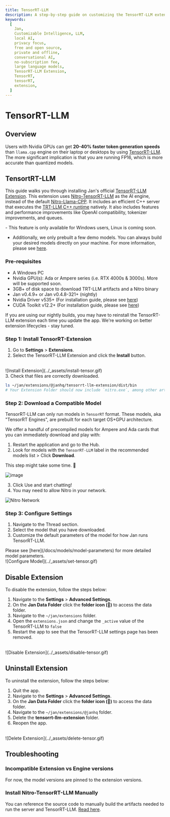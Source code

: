 ```yaml
---
title: TensorRT-LLM
description: A step-by-step guide on customizing the TensorRT-LLM extension.
keywords:
  [
    Jan,
    Customizable Intelligence, LLM,
    local AI,
    privacy focus,
    free and open source,
    private and offline,
    conversational AI,
    no-subscription fee,
    large language models,
    TensorRT-LLM Extension,
    TensorRT,
    tensorRT,
    extension,
  ]
---
```



# TensorRT-LLM

## Overview

Users with Nvidia GPUs can get **20-40% faster token generation speeds** than `llama.cpp` engine on their laptop or desktops by using [TensorRT-LLM](https://github.com/NVIDIA/TensorRT-LLM). The more significant implication is that you are running FP16, which is more accurate than quantized models.

## TensortRT-LLM

This guide walks you through installing Jan's official [TensorRT-LLM Extension](https://github.com/janhq/nitro-tensorrt-llm). This extension uses [Nitro-TensorRT-LLM](https://github.com/janhq/nitro-tensorrt-llm) as the AI engine, instead of the default [Nitro-Llama-CPP](https://github.com/janhq/nitro).  It includes an efficient C++ server that executes the [TRT-LLM C++ runtime](https://nvidia.github.io/TensorRT-LLM/gpt_runtime.html) natively. It also includes features and performance improvements like OpenAI compatibility, tokenizer improvements, and queues.

<Callout type='warning' emoji="">
  - This feature is only available for Windows users, Linux is coming soon.

  - Additionally, we only prebuilt a few demo models. You can always build your desired models directly on your machine. For more information, please see [here](#build-your-own-tensorrt-models).
</Callout>

### Pre-requisites

- A Windows PC
- Nvidia GPU(s): Ada or Ampere series (i.e. RTX 4000s & 3000s). More will be supported soon.
- 3GB+ of disk space to download TRT-LLM artifacts and a Nitro binary
- Jan v0.4.9+ or Jan v0.4.8-321+ (nightly)
- Nvidia Driver v535+ (For installation guide, please see [here](/docs/troubleshooting#1-ensure-gpu-mode-requirements))
- CUDA Toolkit v12.2+ (For installation guide, please see [here](/docs/troubleshooting#1-ensure-gpu-mode-requirements))

<Callout type='warning'>
  If you are using our nightly builds, you may have to reinstall the TensorRT-LLM extension each time you update the app. We're working on better extension lifecycles - stay tuned.
</Callout>

<Steps>

### Step 1: Install TensorRT-Extension

1. Go to **Settings** > **Extensions**.
2. Select the TensorRT-LLM Extension and click the **Install** button.
<br/>
![Install Extension](../_assets/install-tensor.gif)
<br/>
3. Check that files are correctly downloaded.

```bash
ls ~/jan/extensions/@janhq/tensorrt-llm-extension/dist/bin
# Your Extension Folder should now include `nitro.exe`, among other artifacts needed to run TRT-LLM
```

### Step 2: Download a Compatible Model

TensorRT-LLM can only run models in `TensorRT` format. These models, aka "TensorRT Engines", are prebuilt for each target OS+GPU architecture.

We offer a handful of precompiled models for Ampere and Ada cards that you can immediately download and play with:

1. Restart the application and go to the Hub.
2. Look for models with the `TensorRT-LLM` label in the recommended models list > Click **Download**.

<Callout type='info'>
  This step might take some time. 🙏
</Callout>

![image](https://hackmd.io/_uploads/rJewrEgRp.png)

3. Click Use and start chatting!
4. You may need to allow Nitro in your network.

![Nitro Network](../_assets/nitro-network.png)

### Step 3: Configure Settings

1. Navigate to the Thread section.
2. Select the model that you have downloaded.
3. Customize the default parameters of the model for how Jan runs TensorRT-LLM.
<Callout type='info'>
  Please see [here](/docs/models/model-parameters) for more detailed model parameters.
</Callout>
<br/>
![Configure Model](../_assets/set-tensor.gif)

</Steps>

## Disable Extension

To disable the extension, follow the steps below:

1. Navigate to the **Settings** > **Advanced Settings**.
2. On the **Jan Data Folder** click the **folder icon (📂)** to access the data folder.
3. Navigate to the `~/jan/extensions` folder.
4. Open the `extensions.json` and change the `_active` value of the TensorRT-LLM to `false`
5. Restart the app to see that the TensorRT-LLM settings page has been removed.
<br/>
![Disable Extension](../_assets/disable-tensor.gif)


## Uninstall Extension

To uninstall the extension, follow the steps below:

1. Quit the app.
2. Navigate to the **Settings** > **Advanced Settings**.
3. On the **Jan Data Folder** click the **folder icon (📂)** to access the data folder.
4. Navigate to the `~/jan/extensions/@janhq` folder.
5. Delete the **tensorrt-llm-extension** folder.
4. Reopen the app.
<br/>
![Delete Extension](../_assets/delete-tensor.gif)

## Troubleshooting

### Incompatible Extension vs Engine versions

For now, the model versions are pinned to the extension versions.

### Install Nitro-TensorRT-LLM Manually

You can reference the source code to manually build the artifacts needed to run the server and TensorRT-LLM. [Read here](https://github.com/janhq/nitro-tensorrt-llm?tab=readme-ov-file#quickstart).
